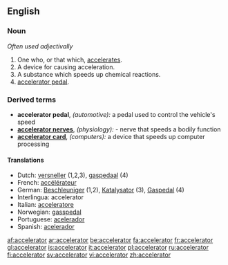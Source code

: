 ==English==

===Noun===
{{en-noun}}  ''Often used adjectivally''

# One who, or that which, [[accelerate]]s.
# A device for causing acceleration.
# A substance which speeds up chemical reactions.
# [[accelerator pedal]].

===Derived terms===
*'''accelerator pedal''', ''(automotive):'' a pedal used to control the vehicle's speed
*'''[[accelerator nerves]]''', ''(physiology):'' - nerve that speeds a bodily function
*'''[[accelerator card]]''', ''(computers):'' a device that speeds up computer processing
 
====Translations====
{{rfc-trans}}
*Dutch: [[versneller]] {{m}} (1,2,3), [[gaspedaal]] {{n}} (4)
*French: [[accélérateur]] {{m}}
*German: [[Beschleuniger]] {{m}} (1,2), [[Katalysator]] {{m}} (3), [[Gaspedal]] {{n}} (4)
*Interlingua: accelerator
*Italian: [[acceleratore]]
*Norwegian: [[gasspedal]]
*Portuguese: [[acelerador]]
*Spanish: [[acelerador]] {{m}}

[[af:accelerator]]
[[ar:accelerator]]
[[be:accelerator]]
[[fa:accelerator]]
[[fr:accelerator]]
[[gl:accelerator]]
[[is:accelerator]]
[[it:accelerator]]
[[pl:accelerator]]
[[ru:accelerator]]
[[fi:accelerator]]
[[sv:accelerator]]
[[vi:accelerator]]
[[zh:accelerator]]
